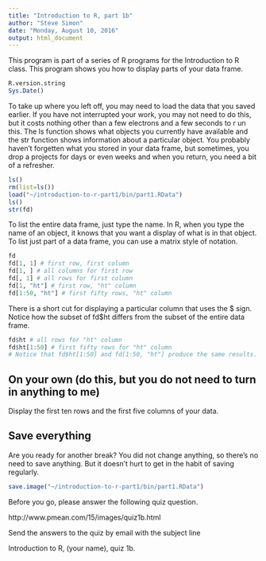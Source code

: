 ```yaml
---
title: "Introduction to R, part 1b"
author: "Steve Simon"
date: "Monday, August 10, 2016"
output: html_document
---
```


This program is part of a series of R programs for the Introduction to R class. This program shows you how to display parts of your data frame.

```r
R.version.string
Sys.Date()
```

To take up where you left off, you may need to load the data that you saved earlier. If you have not interrupted your work, you may not need to do this, but it costs nothing other than a few electrons and a few seconds to r un this. The ls function shows what objects you currently have available and the str function shows information about a particular object. You probably haven't forgetten what you stored in your data frame, but sometimes, you drop a projects for days or even weeks and when you return, you need a bit of a refresher.

```r
ls()
rm(list=ls())
load("~/introduction-to-r-part1/bin/part1.RData")
ls()
str(fd)
```

To list the entire data frame, just type the name. In R, when you type the name of an object, it knows that you want a display of what is in that object. To list just part of a data frame, you can use a matrix style of notation.

```r
fd
fd[1, 1] # first row, first column
fd[1, ] # all columns for first row
fd[, 1] # all rows for first column
fd[1, "ht"] # first row, "ht" column
fd[1:50, "ht"] # first fifty rows, "ht" column
```

There is a short cut for displaying a particular column that uses the $ sign. Notice how the subset of fd$ht differs from the subset of the entire data frame.

```r
fd$ht # all rows for "ht" column
fd$ht[1:50] # first fifty rows for "ht" column
# Notice that fd$ht[1:50] and fd[1:50, "ht"] produce the same results.
```

## On your own (do this, but you do not need to turn in anything to me)

Display the first ten rows and the first five columns of your data.

## Save everything

Are you ready for another break? You did not change anything, so there's no need to save anything. But it doesn't hurt to get in the habit of saving regularly.

```r
save.image("~/introduction-to-r-part1/bin/part1.RData")
```

Before you go, please answer the following quiz question.

http://www.pmean.com/15/images/quiz1b.html

Send the answers to the quiz by email with the subject line

Introduction to R, (your name), quiz 1b.
